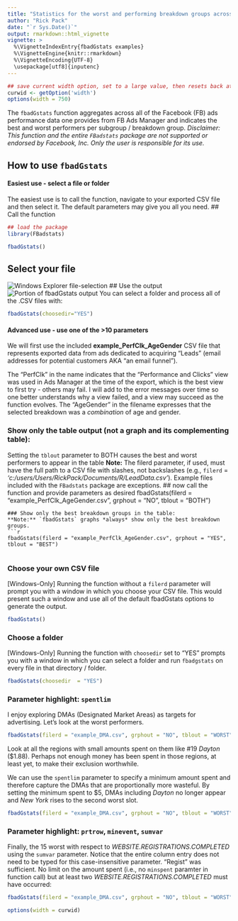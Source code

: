 ---
title: "Statistics for the worst and performing breakdown groups across Facebook ads"
author: "Rick Pack"
date: "`r Sys.Date()`"
output: rmarkdown::html_vignette
vignette: >
  %\VignetteIndexEntry{fbadGstats examples}
  %\VignetteEngine{knitr::rmarkdown}
  %\VignetteEncoding{UTF-8}
  \usepackage[utf8]{inputenc}
---
```{r set-options, echo=FALSE, cache=FALSE}
## save current width option, set to a large value, then resets back at end of code
curwid <- getOption('width')
options(width = 750)
```

The `fbadGstats` function aggregates across all of the Facebook (FB) ads performance data one provides from FB Ads Manager and indicates the best and worst performers per subgroup / breakdown group. *Disclaimer: This function and the entire `FBadstats` package are not supported or endorsed by Facebook, Inc. Only the user is responsible for its use.*

## How to use `fbadGstats`
#### Easiest use - select a file or folder
The easiest use is to call the function, navigate to your exported CSV file and then select it. The default parameters may give you all you need.
## Call the function
```{r, message=FALSE, echo=FALSE}
## load the package
library(FBadstats)
```
```{r, message=FALSE, eval=FALSE}
fbadGstats()
```
## Select your file
![Windows Explorer file-selection](README-selectCSV.png)
## Use the output
![Portion of fbadGstats output](README-example.png)
You can select a folder and process all of the .CSV files with:
```{r, message=FALSE, eval=FALSE}
fbadGstats(choosedir="YES")
```
#### Advanced use - use one of the >10 parameters
We will first use the included **example_PerfClk_AgeGender** CSV file that represents exported data from ads dedicated to acquiring "Leads" (email addresses for potential customers AKA "an email funnel").

The "PerfClk" in the name indicates that the "Performance and Clicks" view was used in Ads Manager at the time of the export, which is the best view to first try - others may fail. I will add to the error messages over time so one better understands why a view failed, and a view may succeed as the function evolves. The "AgeGender" in the filename expresses that the selected breakdown was a *combination* of age and gender.

### Show only the table output (not a graph and its complementing table):
Setting the `tblout` parameter to BOTH causes the best and worst performers to appear in the table
**Note:** The filerd parameter, if used, must have the full path to a CSV file with slashes, not backslashes (e.g., `filerd` = *'c:/users/Users/RickPack/Documents/R/LeadData.csv'*).
    Example files included with the `FBadstats` package are exceptions.
## now call the function and provide parameters as desired
fbadGstats(filerd = "example_PerfClk_AgeGender.csv", grphout = "NO", tblout = "BOTH")
```
### Show only the best breakdown groups in the table:
**Note:** `fbadGstats` graphs *always* show only the best breakdown groups.
```{r fig.width = 10, fig.height = 4.5, fig.align = 'center'}
fbadGstats(filerd = "example_PerfClk_AgeGender.csv", grphout = "YES", tblout = "BEST")
```
```{r, eval = FALSE}
```
### Choose your own CSV file
[Windows-Only] Running the function without a `filerd` parameter will prompt you with a window in which you choose your CSV file.
This would present such a window and use all of the default fbadGstats options to generate the output.
```{r, eval = FALSE}
fbadGstats()
```
### Choose a folder
[Windows-Only] Running the function with `choosedir` set to "YES" prompts you with a window in which you can select a folder and run `fbadgstats` on every file in that directory / folder.
```{r, eval = FALSE}
fbadGstats(choosedir  = "YES")
```
### Parameter highlight: `spentlim`
I enjoy exploring DMAs (Designated Market Areas) as targets for advertising. Let's look at the worst performers.
```{r} 
fbadGstats(filerd = "example_DMA.csv", grphout = "NO", tblout = "WORST")
```
Look at all the regions with small amounts spent on them like #19 *Dayton* ($1.88). Perhaps not enough money has been spent in those regions, at least yet, to make their exclusion worthwhile.

We can use the `spentlim` parameter to specify a minimum amount spent and therefore capture the DMAs that are proportionally more wasteful. By setting the minimum spent to $5, DMAs including *Dayton* no longer appear and *New York* rises to the second worst slot.
```{r} 
fbadGstats(filerd = "example_DMA.csv", grphout = "NO", tblout = "WORST", spentlim = 5)
```
### Parameter highlight: `prtrow`, `minevent`, `sumvar`
Finally, the 15 worst with respect to *WEBSITE.REGISTRATIONS.COMPLETED* using the `sumvar` parameter. Notice that the entire column entry does not need to be typed for this case-insensitive parameter. "Regist" was sufficient.
No limit on the amount spent (i.e., no `minspent` paramter in function call) but at least two *WEBSITE.REGISTRATIONS.COMPLETED* must have occurred:
```{r} 
fbadGstats(filerd = "example_DMA.csv", grphout = "NO", tblout = "WORST", sumvar = "Regist", prtrow = 15, minevent = 2)
```
```{r echo=FALSE, cache=FALSE}
options(width = curwid)
```
